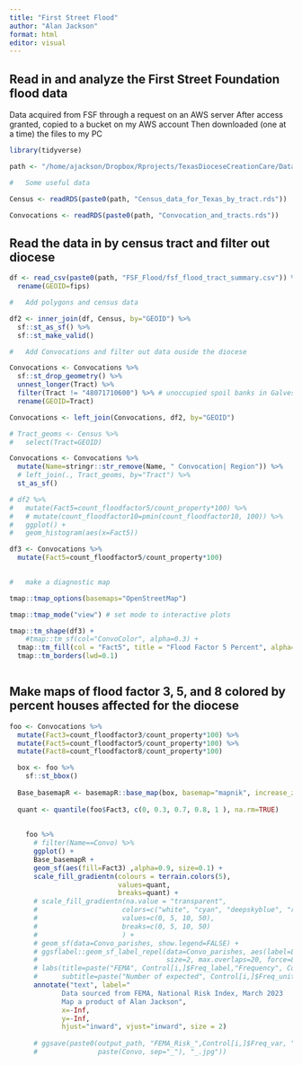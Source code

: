 ```yaml
---
title: "First Street Flood"
author: "Alan Jackson"
format: html
editor: visual
---
```


##        Read in and analyze the First Street Foundation flood data

Data acquired from FSF through a request on an AWS server
After access granted, copied to a bucket on my AWS account
Then downloaded (one at a time) the files to my PC


```r

library(tidyverse)

path <- "/home/ajackson/Dropbox/Rprojects/TexasDioceseCreationCare/Data/"

#   Some useful data

Census <- readRDS(paste0(path, "Census_data_for_Texas_by_tract.rds"))

Convocations <- readRDS(paste0(path, "Convocation_and_tracts.rds"))

```

##        Read the data in by census tract and filter out diocese

```r

df <- read_csv(paste0(path, "FSF_Flood/fsf_flood_tract_summary.csv")) %>% 
  rename(GEOID=fips)

#   Add polygons and census data

df2 <- inner_join(df, Census, by="GEOID") %>%
  sf::st_as_sf() %>% 
  sf::st_make_valid()

#   Add Convocations and filter out data ouside the diocese

Convocations <- Convocations %>% 
  sf::st_drop_geometry() %>% 
  unnest_longer(Tract) %>% 
  filter(Tract != "48071710600") %>% # unoccupied spoil banks in Galveston Bay
  rename(GEOID=Tract) 

Convocations <- left_join(Convocations, df2, by="GEOID")

# Tract_geoms <- Census %>% 
#   select(Tract=GEOID)  

Convocations <- Convocations %>% 
  mutate(Name=stringr::str_remove(Name, " Convocation| Region")) %>% 
  # left_join(., Tract_geoms, by="Tract") %>% 
  st_as_sf()

# df2 %>%
#   mutate(Fact5=count_floodfactor5/count_property*100) %>% 
#   # mutate(count_floodfactor10=pmin(count_floodfactor10, 100)) %>% 
#   ggplot() + 
#   geom_histogram(aes(x=Fact5))

df3 <- Convocations %>% 
  mutate(Fact5=count_floodfactor5/count_property*100)  
  

#   make a diagnostic map

tmap::tmap_options(basemaps="OpenStreetMap")

tmap::tmap_mode("view") # set mode to interactive plots

tmap::tm_shape(df3) + 
    #tmap::tm_sf(col="ConvoColor", alpha=0.3) +
  tmap::tm_fill(col = "Fact5", title = "Flood Factor 5 Percent", alpha=0.3, style="pretty")+
  tmap::tm_borders(lwd=0.1) 



```


##        Make maps of flood factor 3, 5, and 8 colored by percent houses affected for the diocese



```r

foo <- Convocations %>% 
  mutate(Fact3=count_floodfactor3/count_property*100) %>%  
  mutate(Fact5=count_floodfactor5/count_property*100) %>% 
  mutate(Fact8=count_floodfactor8/count_property*100)  

  box <- foo %>%
    sf::st_bbox() 
  
  Base_basemapR <- basemapR::base_map(box, basemap="mapnik", increase_zoom=2)
  
  quant <- quantile(foo$Fact3, c(0, 0.3, 0.7, 0.8, 1 ), na.rm=TRUE)
    
    
    foo %>% 
      # filter(Name==Convo) %>% 
      ggplot() +
      Base_basemapR +
      geom_sf(aes(fill=Fact3) ,alpha=0.9, size=0.1) +
      scale_fill_gradientn(colours = terrain.colors(5),
                           values=quant,
                           breaks=quant) +
      # scale_fill_gradientn(na.value = "transparent", 
      #                     colors=c("white", "cyan", "deepskyblue", "royalblue1"), 
      #                     values=c(0, 5, 10, 50),
      #                     breaks=c(0, 5, 10, 50)
      #                     ) +
      # geom_sf(data=Convo_parishes, show.legend=FALSE) +
      # ggsflabel::geom_sf_label_repel(data=Convo_parishes, aes(label=Label), 
      #                                size=2, max.overlaps=20, force=80) +
      # labs(title=paste("FEMA", Control[i,]$Freq_label,"Frequency", Convo, "Convocation "),
      #      subtitle=paste("Number of expected", Control[i,]$Freq_units, "per census tract")) +
      annotate("text", label="
             Data sourced from FEMA, National Risk Index, March 2023 
             Map a product of Alan Jackson", 
             x=-Inf, 
             y=-Inf,
             hjust="inward", vjust="inward", size = 2)
    
      # ggsave(paste0(output_path, "FEMA_Risk_",Control[i,]$Freq_var, "_", 
      #               paste(Convo, sep="_"), "_.jpg"))

  



```








